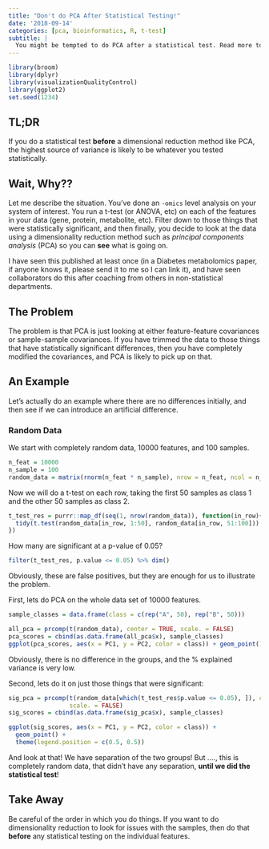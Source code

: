 ```yaml
---
title: "Don't do PCA After Statistical Testing!"
date: '2018-09-14'
categories: [pca, bioinformatics, R, t-test]
subtitle: |
  You might be tempted to do PCA after a statistical test. Read more to discover why this is a bad idea.
---
```


```r
library(broom)
library(dplyr)
library(visualizationQualityControl)
library(ggplot2)
set.seed(1234)
```

## TL;DR

If you do a statistical test **before** a dimensional reduction method like
PCA, the highest source of variance is likely to be whatever you tested
statistically.

## Wait, Why??

Let me describe the situation. You've done an `-omics` level analysis on your
system of interest. You run a t-test (or ANOVA, etc) on each of the features
in your data (gene, protein, metabolite, etc). Filter down to those things that
were statistically significant, and then finally, you decide to look at the data
using a dimensionality reduction method such as *principal components analysis*
(PCA) so you can **see** what is going on.

I have seen this published at least once (in a Diabetes metabolomics paper,
if anyone knows it, please send it to me so I can link it), and have seen
collaborators do this after coaching from others in non-statistical departments.

## The Problem

The problem is that PCA is just looking at either feature-feature covariances
or sample-sample covariances. If you have trimmed the data to those things that
have statistically significant differences, then you have completely modified
the covariances, and PCA is likely to pick up on that.

## An Example

Let's actually do an example where there are no differences initially, and
then see if we can introduce an artificial difference.

### Random Data

We start with completely random data, 10000 features, and 100 samples.

```r
n_feat = 10000
n_sample = 100
random_data = matrix(rnorm(n_feat * n_sample), nrow = n_feat, ncol = n_sample)
```

Now we will do a t-test on each row, taking the first 50 samples as class 1
and the other 50 samples as class 2.

```r
t_test_res = purrr::map_df(seq(1, nrow(random_data)), function(in_row){
  tidy(t.test(random_data[in_row, 1:50], random_data[in_row, 51:100]))
})
```

How many are significant at a p-value of 0.05?

```r
filter(t_test_res, p.value <= 0.05) %>% dim()
```

Obviously, these are false positives, but they are enough for us to illustrate
the problem.

First, lets do PCA on the whole data set of 10000 features.

```r
sample_classes = data.frame(class = c(rep("A", 50), rep("B", 50)))

all_pca = prcomp(t(random_data), center = TRUE, scale. = FALSE)
pca_scores = cbind(as.data.frame(all_pca$x), sample_classes)
ggplot(pca_scores, aes(x = PC1, y = PC2, color = class)) + geom_point()
```

Obviously, there is no difference in the groups, and the % explained variance
is very low.

Second, lets do it on just those things that were significant:

```r
sig_pca = prcomp(t(random_data[which(t_test_res$p.value <= 0.05), ]), center = TRUE,
                 scale. = FALSE)
sig_scores = cbind(as.data.frame(sig_pca$x), sample_classes)

ggplot(sig_scores, aes(x = PC1, y = PC2, color = class)) + 
  geom_point() +
  theme(legend.position = c(0.5, 0.5))
```

And look at that! We have separation of the two groups! But ...., this is
completely random data, that didn't have any separation, **until we did the
statistical test**!

## Take Away

Be careful of the order in which you do things. If you want to do dimensionality
reduction to look for issues with the samples, then do that **before** any statistical
testing on the individual features.
